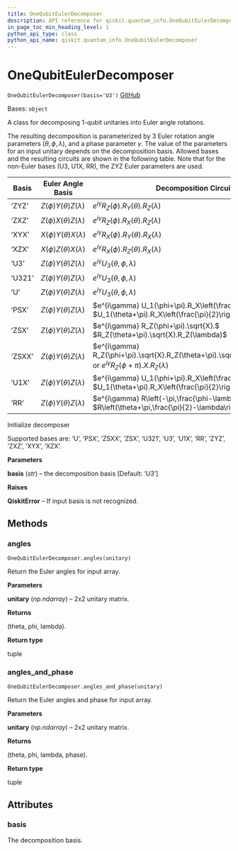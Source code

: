 ```yaml
---
title: OneQubitEulerDecomposer
description: API reference for qiskit.quantum_info.OneQubitEulerDecomposer
in_page_toc_min_heading_level: 1
python_api_type: class
python_api_name: qiskit.quantum_info.OneQubitEulerDecomposer
---
```


# OneQubitEulerDecomposer

<span id="qiskit.quantum_info.OneQubitEulerDecomposer" />

`OneQubitEulerDecomposer(basis='U3')` [GitHub](https://github.com/qiskit/qiskit/tree/stable/0.18/qiskit/quantum_info/synthesis/one_qubit_decompose.py "view source code")

Bases: `object`

A class for decomposing 1-qubit unitaries into Euler angle rotations.

The resulting decomposition is parameterized by 3 Euler rotation angle parameters $(\theta, \phi, \lambda)$, and a phase parameter $\gamma$. The value of the parameters for an input unitary depends on the decomposition basis. Allowed bases and the resulting circuits are shown in the following table. Note that for the non-Euler bases (U3, U1X, RR), the ZYZ Euler parameters are used.

| Basis  | Euler Angle Basis              | Decomposition Circuit                                                                                                    |
| ------ | ------------------------------ | ------------------------------------------------------------------------------------------------------------------------ |
| ‘ZYZ’  | $Z(\phi) Y(\theta) Z(\lambda)$ | $e^{i\gamma} R_Z(\phi).R_Y(\theta).R_Z(\lambda)$                                                                         |
| ‘ZXZ’  | $Z(\phi) X(\theta) Z(\lambda)$ | $e^{i\gamma} R_Z(\phi).R_X(\theta).R_Z(\lambda)$                                                                         |
| ‘XYX’  | $X(\phi) Y(\theta) X(\lambda)$ | $e^{i\gamma} R_X(\phi).R_Y(\theta).R_X(\lambda)$                                                                         |
| ‘XZX’  | $X(\phi) Z(\theta) X(\lambda)$ | $e^{i\gamma} R_X(\phi).R_Z(\theta).R_X(\lambda)$                                                                         |
| ‘U3’   | $Z(\phi) Y(\theta) Z(\lambda)$ | $e^{i\gamma} U_3(\theta,\phi,\lambda)$                                                                                   |
| ‘U321’ | $Z(\phi) Y(\theta) Z(\lambda)$ | $e^{i\gamma} U_3(\theta,\phi,\lambda)$                                                                                   |
| ‘U’    | $Z(\phi) Y(\theta) Z(\lambda)$ | $e^{i\gamma} U_3(\theta,\phi,\lambda)$                                                                                   |
| ‘PSX’  | $Z(\phi) Y(\theta) Z(\lambda)$ | $e^{i\gamma} U_1(\phi+\pi).R_X\left(\frac{\pi}{2}\right).$ $U_1(\theta+\pi).R_X\left(\frac{\pi}{2}\right).U_1(\lambda)$  |
| ‘ZSX’  | $Z(\phi) Y(\theta) Z(\lambda)$ | $e^{i\gamma} R_Z(\phi+\pi).\sqrt{X}.$ $R_Z(\theta+\pi).\sqrt{X}.R_Z(\lambda)$                                            |
| ‘ZSXX’ | $Z(\phi) Y(\theta) Z(\lambda)$ | $e^{i\gamma} R_Z(\phi+\pi).\sqrt{X}.R_Z(\theta+\pi).\sqrt{X}.R_Z(\lambda)$ or $e^{i\gamma} R_Z(\phi+\pi).X.R_Z(\lambda)$ |
| ‘U1X’  | $Z(\phi) Y(\theta) Z(\lambda)$ | $e^{i\gamma} U_1(\phi+\pi).R_X\left(\frac{\pi}{2}\right).$ $U_1(\theta+\pi).R_X\left(\frac{\pi}{2}\right).U_1(\lambda)$  |
| ‘RR’   | $Z(\phi) Y(\theta) Z(\lambda)$ | $e^{i\gamma} R\left(-\pi,\frac{\phi-\lambda+\pi}{2}\right).$ $R\left(\theta+\pi,\frac{\pi}{2}-\lambda\right)$            |

Initialize decomposer

Supported bases are: ‘U’, ‘PSX’, ‘ZSXX’, ‘ZSX’, ‘U321’, ‘U3’, ‘U1X’, ‘RR’, ‘ZYZ’, ‘ZXZ’, ‘XYX’, ‘XZX’.

**Parameters**

**basis** (*str*) – the decomposition basis \[Default: ‘U3’]

**Raises**

**QiskitError** – If input basis is not recognized.

## Methods

### angles

<span id="qiskit.quantum_info.OneQubitEulerDecomposer.angles" />

`OneQubitEulerDecomposer.angles(unitary)`

Return the Euler angles for input array.

**Parameters**

**unitary** (*np.ndarray*) – 2x2 unitary matrix.

**Returns**

(theta, phi, lambda).

**Return type**

tuple

### angles\_and\_phase

<span id="qiskit.quantum_info.OneQubitEulerDecomposer.angles_and_phase" />

`OneQubitEulerDecomposer.angles_and_phase(unitary)`

Return the Euler angles and phase for input array.

**Parameters**

**unitary** (*np.ndarray*) – 2x2 unitary matrix.

**Returns**

(theta, phi, lambda, phase).

**Return type**

tuple

## Attributes

<span id="qiskit.quantum_info.OneQubitEulerDecomposer.basis" />

### basis

The decomposition basis.

